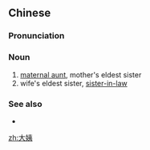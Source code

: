 ==Chinese==
{{zh-forms}}

===Pronunciation===
{{zh-pron
|m=dàyí
|c=daai6 ji4-1,daai6 ji4
|mn=kh,qz,tp,xm,zz:tōa-î
|cat=n
}}

===Noun===
{{zh-noun}}

# [[maternal aunt]], mother's eldest sister
# wife's eldest sister, [[sister-in-law]]

===See also===
* {{zh-l|小姨}}

{{zh-cat|Family}}

[[zh:大姨]]
